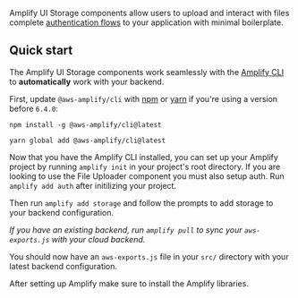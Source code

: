 
Amplify UI Storage components allow users to upload and interact with files complete [authentication flows](https://docs.amplify.aws/lib/storage/getting-started/q/platform/js/)
to your application with minimal boilerplate.

## Quick start

The Amplify UI Storage components work seamlessly with the [Amplify CLI](https://docs.amplify.aws/cli/start/install/)
to **automatically** work with your backend.

First, update `@aws-amplify/cli` with [npm](https://www.npmjs.com/) or [yarn](https://yarnpkg.com/)
if you're using a version before `6.4.0`:

<Tabs>
<TabItem title="npm">

```shell
npm install -g @aws-amplify/cli@latest
```

</TabItem>
<TabItem title="yarn">

```shell
yarn global add @aws-amplify/cli@latest
```

</TabItem>
</Tabs>



Now that you have the Amplify CLI installed, you can set up your Amplify project by running `amplify init` in your project's root directory. 
<Alert role="none" variation="info" heading="File Uploader Auth">
  If you are looking to use the File Uploader component you must also setup auth. Run `amplify add auth` after initilizing your project.
</Alert>

Then run `amplify add storage` and follow the prompts to add storage to your backend configuration.

_If you have an existing backend, run `amplify pull` to sync your `aws-exports.js` with your cloud backend._

You should now have an `aws-exports.js` file in your `src/` directory with your latest backend configuration.

After setting up Amplify make sure to install the Amplify libraries.

<InstallScripts />
